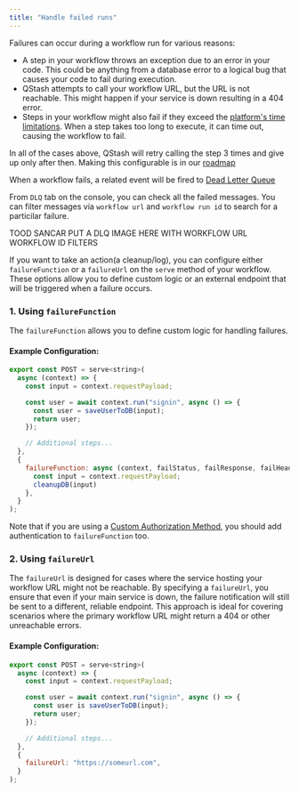 ```yaml
---
title: "Handle failed runs"
---
```



Failures can occur during a workflow run for various reasons:

-  A step in your workflow throws an exception due to an error in your code. This could be anything from a database error to a logical bug that causes your code to fail during execution.
-  QStash attempts to call your workflow URL, but the URL is not reachable. This might happen if your service is down resulting in a 404 error.
-  Steps in your workflow might also fail if they exceed the [platform's time limitations](/qstash/workflow/quickstarts/platforms). When a step takes too long to execute, it can time out, causing the workflow to fail.

In all of the cases above, QStash will retry calling the step 3 times and give up only after then. Making this configurable is in our [roadmap](qstash/workflows/roadmap)

When a workflow fails, a related event will be fired to [Dead Letter Queue](/qstash/howto/handling-failures#dead-letter-queue)

From `DLQ` tab on the console, you can check all the failed messages. You can filter messages via `workflow url` and `workflow run id` to search for a particilar failure.

TOOD SANCAR PUT A DLQ IMAGE HERE WITH WORKFLOW URL WORKFLOW ID FILTERS

If you want to take an action(a cleanup/log), you can configure either `failureFunction` or a `failureUrl` on the `serve` method of your workflow.
These options allow you to define custom logic or an external endpoint that will be triggered when a failure occurs. 


### 1. Using `failureFunction`

The `failureFunction` allows you to define custom logic for handling failures. 

#### Example Configuration:

```javascript
export const POST = serve<string>(
  async (context) => {
    const input = context.requestPayload;

    const user = await context.run("signin", async () => {
      const user = saveUserToDB(input);
      return user;
    });

    // Additional steps...
  },
  {
    failureFunction: async (context, failStatus, failResponse, failHeaders) => {
      const input = context.requestPayload;
      cleanupDB(input)
    },
  }
);
```

Note that if you are using a [Custom Authorization Method](/qstash/workflow/howto/security#custom-authorization-method), you should add authentication to `failureFunction` too.

### 2. Using `failureUrl`

The `failureUrl` is designed for cases where the service hosting your workflow URL might not be reachable. By specifying a `failureUrl`, you ensure that even if your main service is down, the failure notification will still be sent to a different, reliable endpoint. This approach is ideal for covering scenarios where the primary workflow URL might return a 404 or other unreachable errors.

#### Example Configuration:

```javascript
export const POST = serve<string>(
  async (context) => {
    const input = context.requestPayload;

    const user = await context.run("signin", async () => {
      const user is saveUserToDB(input);
      return user;
    });

    // Additional steps...
  },
  {
    failureUrl: "https://someurl.com",
  }
);
```
